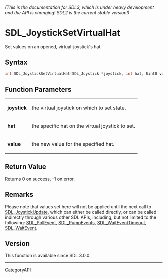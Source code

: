 ====== (This is the documentation for SDL3, which is under heavy development and the API is changing! SDL2 is the current stable version!) ======
= SDL_JoystickSetVirtualHat =

Set values on an opened, virtual-joystick's hat.

== Syntax ==

<syntaxhighlight lang='c'>
int SDL_JoystickSetVirtualHat(SDL_Joystick *joystick, int hat, Uint8 value);
</syntaxhighlight>

== Function Parameters ==

{|
|'''joystick'''
|the virtual joystick on which to set state.
|-
|'''hat'''
|the specific hat on the virtual joystick to set.
|-
|'''value'''
|the new value for the specified hat.
|}

== Return Value ==

Returns 0 on success, -1 on error.

== Remarks ==

Please note that values set here will not be applied until the next call to
[[SDL_JoystickUpdate]], which can either be called directly, or can be
called indirectly through various other SDL APIs, including, but not
limited to the following: [[SDL_PollEvent]], [[SDL_PumpEvents]],
[[SDL_WaitEventTimeout]], [[SDL_WaitEvent]].

== Version ==

This function is available since SDL 3.0.0.

----
[[CategoryAPI]]


